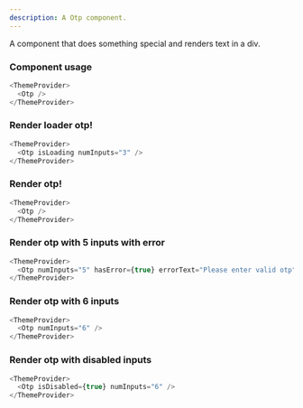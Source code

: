```yaml
---
description: A Otp component.
---
```



A component that does something special and renders text in a div.

### Component usage

```js
<ThemeProvider>
  <Otp />
</ThemeProvider>
```

### Render loader otp!

```js live
<ThemeProvider>
  <Otp isLoading numInputs="3" />
</ThemeProvider>
```

### Render otp!

```js live
<ThemeProvider>
  <Otp />
</ThemeProvider>
```

### Render otp with 5 inputs with error

```js live
<ThemeProvider>
  <Otp numInputs="5" hasError={true} errorText="Please enter valid otp" />
</ThemeProvider>
```

### Render otp with 6 inputs

```js live
<ThemeProvider>
  <Otp numInputs="6" />
</ThemeProvider>
```

### Render otp with disabled inputs

```js live
<ThemeProvider>
  <Otp isDisabled={true} numInputs="6" />
</ThemeProvider>
```
